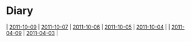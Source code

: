 = Diary =
| [[2011-10-09]] | [[2011-10-07]] | [[2011-10-06]] | [[2011-10-05]] | [[2011-10-04]] |
| [[2011-04-09]] | [[2011-04-03]] |

